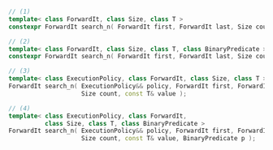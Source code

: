 ```cpp
// (1)
template< class ForwardIt, class Size, class T >
constexpr ForwardIt search_n( ForwardIt first, ForwardIt last, Size count, const T& value );

// (2)
template< class ForwardIt, class Size, class T, class BinaryPredicate >
constexpr ForwardIt search_n( ForwardIt first, ForwardIt last, Size count, const T& value, BinaryPredicate p );

// (3)
template< class ExecutionPolicy, class ForwardIt, class Size, class T >
ForwardIt search_n( ExecutionPolicy&& policy, ForwardIt first, ForwardIt last,
                    Size count, const T& value );

// (4)
template< class ExecutionPolicy, class ForwardIt,
          class Size, class T, class BinaryPredicate >
ForwardIt search_n( ExecutionPolicy&& policy, ForwardIt first, ForwardIt last,
                    Size count, const T& value, BinaryPredicate p );
```

